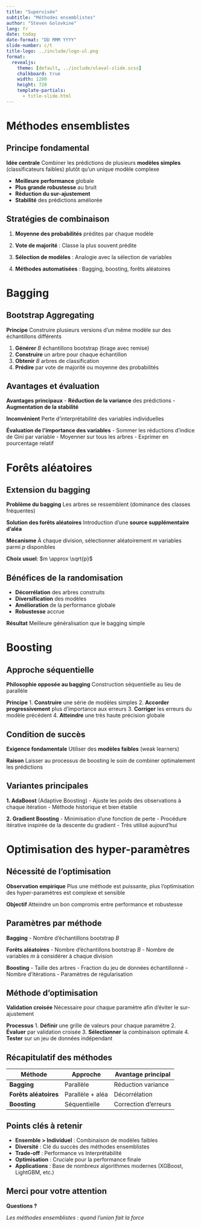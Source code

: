 ```yaml
--- 
title: "Supervisée"
subtitle: "Méthodes ensemblistes"
author: "Steven Golovkine"
lang: fr
date: today
date-format: "DD MMM YYYY"
slide-number: c/t
title-logo: ../include/logo-ul.png
format:
  revealjs:
    theme: [default, ../include/ulaval-slide.scss]
    chalkboard: true
    width: 1280
    height: 720
    template-partials:
      - title-slide.html
--- 
```



# Méthodes ensemblistes

## Principe fondamental

::: {.fragment}
**Idée centrale**
Combiner les prédictions de plusieurs **modèles simples** (classificateurs faibles) plutôt qu'un unique modèle complexe
:::

::: {.incremental}
- **Meilleure performance** globale
- **Plus grande robustesse** au bruit
- **Réduction du sur-ajustement**
- **Stabilité** des prédictions améliorée
:::

## Stratégies de combinaison

::: {.incremental}
1. **Moyenne des probabilités** prédites par chaque modèle

2. **Vote de majorité** : Classe la plus souvent prédite

3. **Sélection de modèles** : Analogie avec la sélection de variables

4. **Méthodes automatisées** : Bagging, boosting, forêts aléatoires
:::

# Bagging

## Bootstrap Aggregating

::: {.fragment}
**Principe**
Construire plusieurs versions d'un même modèle sur des échantillons différents
:::

::: {.incremental}
1. **Générer** $B$ échantillons bootstrap (tirage avec remise)
2. **Construire** un arbre pour chaque échantillon
3. **Obtenir** $B$ arbres de classification
4. **Prédire** par vote de majorité ou moyenne des probabilités
:::

## Avantages et évaluation

::: {.fragment}
**Avantages principaux**
- **Réduction de la variance** des prédictions
- **Augmentation de la stabilité**
:::

::: {.fragment}
**Inconvénient**
Perte d'interprétabilité des variables individuelles
:::

::: {.fragment}
**Évaluation de l'importance des variables**
- Sommer les réductions d'indice de Gini par variable
- Moyenner sur tous les arbres
- Exprimer en pourcentage relatif
:::

# Forêts aléatoires

## Extension du bagging

::: {.fragment}
**Problème du bagging**
Les arbres se ressemblent (dominance des classes fréquentes)
:::

::: {.fragment}
**Solution des forêts aléatoires**
Introduction d'une **source supplémentaire d'aléa**
:::

::: {.fragment}
**Mécanisme**
À chaque division, sélectionner aléatoirement $m$ variables parmi $p$ disponibles

**Choix usuel**: $m \approx \sqrt{p}$
:::

## Bénéfices de la randomisation

::: {.incremental}
- **Décorrélation** des arbres construits
- **Diversification** des modèles
- **Amélioration** de la performance globale
- **Robustesse** accrue
:::

::: {.fragment}
**Résultat**
Meilleure généralisation que le bagging simple
:::

# Boosting

## Approche séquentielle

::: {.fragment}
**Philosophie opposée au bagging**
Construction séquentielle au lieu de parallèle
:::

::: {.fragment}
**Principe**
1. **Construire** une série de modèles simples
2. **Accorder progressivement** plus d'importance aux erreurs
3. **Corriger** les erreurs du modèle précédent
4. **Atteindre** une très haute précision globale
:::

## Condition de succès

::: {.fragment}
**Exigence fondamentale**
Utiliser des **modèles faibles** (weak learners)
:::

::: {.fragment}
**Raison**
Laisser au processus de boosting le soin de combiner optimalement les prédictions
:::

## Variantes principales

::: {.fragment}
**1. AdaBoost** (Adaptive Boosting)
- Ajuste les poids des observations à chaque itération
- Méthode historique et bien établie
:::

::: {.fragment}
**2. Gradient Boosting**
- Minimisation d'une fonction de perte
- Procédure itérative inspirée de la descente du gradient
- Très utilisé aujourd'hui
:::

# Optimisation des hyper-paramètres

## Nécessité de l'optimisation

::: {.fragment}
**Observation empirique**
Plus une méthode est puissante, plus l'optimisation des hyper-paramètres est complexe et sensible
:::

::: {.fragment}
**Objectif**
Atteindre un bon compromis entre performance et robustesse
:::

## Paramètres par méthode

::: {.fragment}
**Bagging**
- Nombre d'échantillons bootstrap $B$
:::

::: {.fragment}
**Forêts aléatoires**
- Nombre d'échantillons bootstrap $B$
- Nombre de variables $m$ à considérer à chaque division
:::

::: {.fragment}
**Boosting**
- Taille des arbres
- Fraction du jeu de données échantillonné
- Nombre d'itérations
- Paramètres de régularisation
:::

## Méthode d'optimisation

::: {.fragment}
**Validation croisée**
Nécessaire pour chaque paramètre afin d'éviter le sur-ajustement
:::

::: {.fragment}
**Processus**
1. **Définir** une grille de valeurs pour chaque paramètre
2. **Évaluer** par validation croisée
3. **Sélectionner** la combinaison optimale
4. **Tester** sur un jeu de données indépendant
:::

## Récapitulatif des méthodes

::: {.fragment}
| Méthode | Approche | Avantage principal |
|---------|----------|-------------------|
| **Bagging** | Parallèle | Réduction variance |
| **Forêts aléatoires** | Parallèle + aléa | Décorrélation |
| **Boosting** | Séquentielle | Correction d'erreurs |
:::

## Points clés à retenir

::: {.incremental}
- **Ensemble > Individuel** : Combinaison de modèles faibles
- **Diversité** : Clé du succès des méthodes ensemblistes
- **Trade-off** : Performance vs Interprétabilité
- **Optimisation** : Cruciale pour la performance finale
- **Applications** : Base de nombreux algorithmes modernes (XGBoost, LightGBM, etc.)
:::

## Merci pour votre attention

**Questions ?**

::: {.fragment}
*Les méthodes ensemblistes : quand l'union fait la force*
:::
